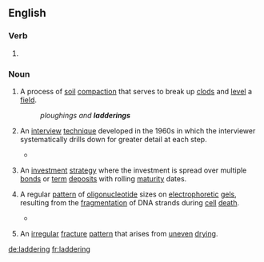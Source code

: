 ==English==

===Verb===
{{head|en|present participle}}

# {{present participle of|ladder|lang=en|nocat=1}}

===Noun===
{{en-noun|~}}

# {{label|en|agriculture|countable}} A process of [[soil]] [[compaction]] that serves to break up [[clods]] and [[level]] a [[field]].
#: ''ploughings and '''ladderings'''''
# {{label|en|uncountable}} An [[interview]] [[technique]] developed in the 1960s in which the interviewer systematically drills down for greater detail at each step.
#* {{quote-book|title=A Gentle Guide To Research Methods|author=Rugg, Gordon, ‎Petre, & Marian|year=2006|page=127|ISBN=0335219276|passage=With upward '''laddering''' like this, you're going from the bottom of the hierarchy up towards the top, and what you'll typically find is that as you go up the number of branches decreases, so you'll keep hitting the same responses and the same high level goals and values eventually, more or less regardless of where you started from.}}
# {{label|en|uncountable}} An [[investment]] [[strategy]] where the investment is spread over multiple [[bond]]s or [[term]] [[deposit]]s with rolling [[maturity]] dates.
# {{label|en|uncountable}} A regular [[pattern]] of [[oligonucleotide]] sizes on [[electrophoretic]] [[gels]], resulting from the [[fragmentation]] of DNA strands during [[cell]] [[death]].
#* {{quote-book|title=Cell Engineering: Apoptosis|author=Mohamed Al-Rubeai & ‎Martin Fussenegger|year=2006|page=116|ISBN=1402022174|passage=For example, tobacco cell cultures grown at 5oC, resulted in a loss of viability relative to control cells and exhibited DNA '''laddering''' (Koukalova et al., 1997).}}
# {{label|en|uncountable}} An [[irregular]] [[fracture]] [[pattern]] that arises from [[uneven]] [[drying]].

[[de:laddering]]
[[fr:laddering]]